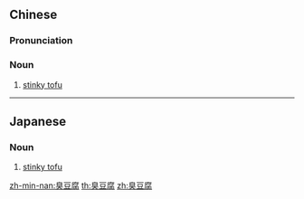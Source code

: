 ==Chinese==
{{zh-forms|type=12}}

===Pronunciation===
{{zh-pron
|m=chòudòufu
|c=cau3 dau6 fu6
|mn=chhàu-tāu-hū
|cat=n
}}

===Noun===
{{zh-noun}}

# [[stinky tofu]]

----

==Japanese==
{{ja-kanjitab|しゅう|とう|k2=どう|ふ|yomi=on}}

===Noun===
{{ja-noun|しゅうどうふ}}

# [[stinky tofu]]

[[zh-min-nan:臭豆腐]]
[[th:臭豆腐]]
[[zh:臭豆腐]]